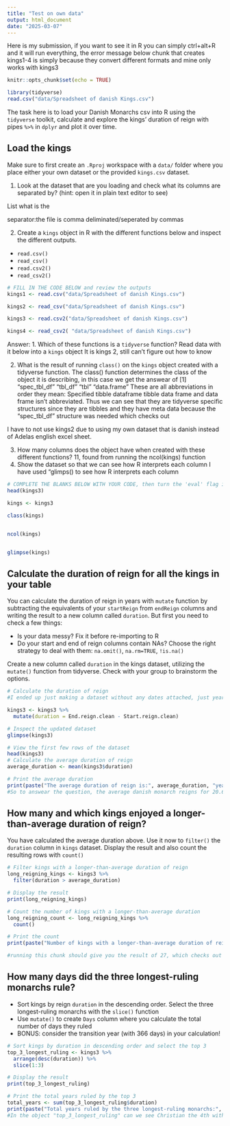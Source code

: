 ---
title: "Test on own data"
output: html_document
date: "2025-03-07"
---


Here is my submission, if you want to see it in R you can simply ctrl+alt+R and it will run everything, the error message below chunk that creates kings1-4 is simply because they convert different formats and mine only works with kings3

```{r setup, include=FALSE}
knitr::opts_chunk$set(echo = TRUE)
```

```{r, echo=TRUE}
library(tidyverse)
read.csv("data/Spreadsheet of danish Kings.csv")
```


The task here is to load your Danish Monarchs csv into R using the `tidyverse` toolkit, calculate and explore the kings' duration of reign with pipes `%>%` in `dplyr` and plot it over time.

## Load the kings

Make sure to first create an  `.Rproj` workspace with a `data/` folder where you place either your own dataset or the provided `kings.csv` dataset. 

1. Look at the dataset that are you loading and check what its columns are separated by? (hint: open it in plain text editor to see)

List what is the

separator:the file is comma deliminated/seperated by commas

2. Create a `kings` object in R with the different functions below and inspect the different outputs.
-  `read.csv()`
-  `read_csv()`
-  `read.csv2()` 
-  `read_csv2()`
```{r eval=TRUE}
# FILL IN THE CODE BELOW and review the outputs
kings1 <- read.csv("data/Spreadsheet of danish Kings.csv")

kings2 <- read_csv("data/Spreadsheet of danish Kings.csv")

kings3 <- read.csv2("data/Spreadsheet of danish Kings.csv")

kings4 <- read_csv2( "data/Spreadsheet of danish Kings.csv")
```
Answer: 
1. Which of these functions is a `tidyverse` function? Read data with it below into a `kings` object
It is kings 2, still can't figure out how to know

2. What is the result of running `class()` on the `kings` object created with a tidyverse function.
The class() function determines the class of the object it is describing, in this case
we get the answear of
[1] "spec_tbl_df" "tbl_df"      "tbl"         "data.frame" 
These are all abbreviations in order they mean:
Specified tibble dataframe
tibble data frame
and data frame isn't abbreviated. 
Thus we can see that they are tidyverse specific structures since they are tibbles
and they have meta data because the "spec_tbl_df" structure was needed which checks out

I have to not use kings2 due to using my own dataset that is danish instead of Adelas english excel sheet.


3. How many columns does the object have when created with these different functions?
11, found from running the ncol(kings) function
4. Show the dataset so that we can see how R interprets each column
I have used "glimps() to see how R interprets each column

```{r eval = TRUE}
# COMPLETE THE BLANKS BELOW WITH YOUR CODE, then turn the 'eval' flag in this chunk to TRUE.
head(kings3)

kings <- kings3

class(kings)


ncol(kings)


glimpse(kings)


```



## Calculate the duration of reign for all the kings in your table
You can calculate the duration of reign in years with `mutate` function by subtracting the equivalents of your `startReign` from `endReign` columns and writing the result to a new column called `duration`. But first you need to check a few things:

* Is your data messy? Fix it before re-importing to R
* Do your start and end of reign columns contain NAs? Choose the right strategy to deal with them: `na.omit()`, `na.rm=TRUE`, `!is.na()`


Create a new column called  `duration` in the kings dataset, utilizing the `mutate()` function from tidyverse. Check with your group to brainstorm the options.

```{r}
# Calculate the duration of reign
#I ended up just making a dataset without any dates attached, just year. I will have to learn lubridate if I want better for the exam.

kings3 <- kings3 %>%
  mutate(duration = End.reign.clean - Start.reign.clean)

# Inspect the updated dataset
glimpse(kings3)

# View the first few rows of the dataset
head(kings3)
# Calculate the average duration of reign
average_duration <- mean(kings3$duration)

# Print the average duration
print(paste("The average duration of reign is:", average_duration, "years"))
#So to answear the question, the average danish monarch reigns for 20.685185185185 

```

## How many and which kings enjoyed a longer-than-average duration of reign?

You have calculated the average duration above. Use it now to `filter()` the `duration` column in  `kings` dataset. Display the result and also  count the resulting rows with `count()`

```{r}
# Filter kings with a longer-than-average duration of reign
long_reigning_kings <- kings3 %>%
  filter(duration > average_duration)

# Display the result
print(long_reigning_kings)

# Count the number of kings with a longer-than-average duration
long_reigning_count <- long_reigning_kings %>%
  count()

# Print the count
print(paste("Number of kings with a longer-than-average duration of reign:", long_reigning_count$n))

#running this chunk should give you the result of 27, which checks out since that is 50% of the total 54 danish kings
```


## How many days did the three longest-ruling monarchs rule? 

* Sort kings by reign `duration` in the descending order. Select the three longest-ruling monarchs with the `slice()` function
* Use `mutate()` to create `Days` column where you calculate the total number of days they ruled
* BONUS: consider the transition year (with 366 days) in your calculation!

```{r}
# Sort kings by duration in descending order and select the top 3
top_3_longest_ruling <- kings3 %>%
  arrange(desc(duration)) %>%
  slice(1:3)

# Display the result
print(top_3_longest_ruling)

# Print the total years ruled by the top 3
total_years <- sum(top_3_longest_ruling$duration)
print(paste("Total years ruled by the three longest-ruling monarchs:", total_years))
#In the object "top_3_longest_ruling" can we see Christian the 4th with 60, Margrethe the second with 52 and Christian the 9th with 43 years. I was told I could just use total clean years by Adela, so no days shall be counted.

```